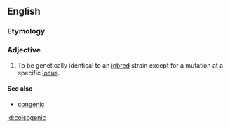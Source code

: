 ==English==

===Etymology===
{{prefix|co|isogenic}}

===Adjective===
{{en-adj}}

# {{context|genetics}}  To be genetically identical to an [[inbred]] strain except for a mutation at a specific [[locus]].  

====See also====
* [[congenic]]

[[id:coisogenic]]